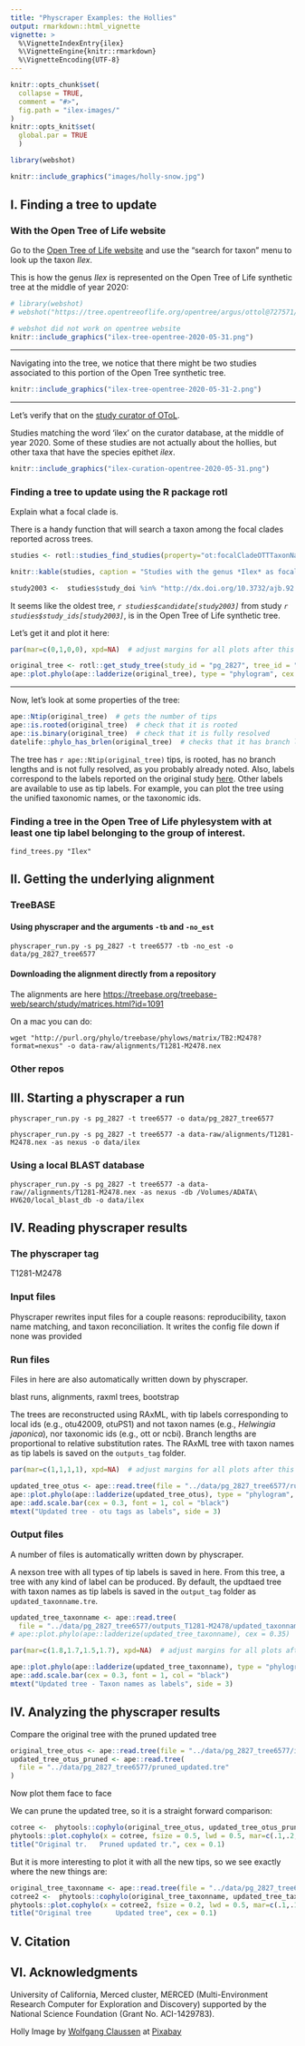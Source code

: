 ```yaml
---
title: "Physcraper Examples: the Hollies"
output: rmarkdown::html_vignette
vignette: >
  %\VignetteIndexEntry{ilex}
  %\VignetteEngine{knitr::rmarkdown}
  %\VignetteEncoding{UTF-8}
---
```


```r
knitr::opts_chunk$set(
  collapse = TRUE,
  comment = "#>",
  fig.path = "ilex-images/"
)
knitr::opts_knit$set(
  global.par = TRUE
  )
```

```r
library(webshot)
```

```r
knitr::include_graphics("images/holly-snow.jpg")
```

## I. Finding a tree to update

### With the Open Tree of Life website

Go to the [Open Tree of Life website](https://tree.opentreeoflife.org/opentree/argus/opentree12.3@ott93302) and use the "search for taxon" menu to look up the taxon *Ilex*.

This is how the genus *Ilex* is represented on the Open Tree of Life synthetic tree at the middle of year 2020:

```r
# library(webshot)
# webshot("https://tree.opentreeoflife.org/opentree/argus/ottol@727571/Ilex", "ilex-tree-opentree.png", delay = 1)

# webshot did not work on opentree website
knitr::include_graphics("ilex-tree-opentree-2020-05-31.png")
```

***

Navigating into the tree, we notice that there might be two studies associated to this portion of the Open Tree synthetic tree.

```r

knitr::include_graphics("ilex-tree-opentree-2020-05-31-2.png")
```

***

Let's verify that on the [study curator of OToL](https://tree.opentreeoflife.org/curator).

Studies matching the word 'ilex' on the curator database, at the middle of year 2020. Some of these studies are not actually about the hollies, but other taxa that have the species epithet *ilex*.

```r
knitr::include_graphics("ilex-curation-opentree-2020-05-31.png")
```

### Finding a tree to update using the R package rotl

<!-- ```{r} -->
<!-- ilex <- rotl::tnrs_match_names(names = "ilex") -->
<!-- ``` -->

<!-- ```{r, results='asis', echo=FALSE} -->
<!-- knitr::kable(ilex, caption = "Taxonomic Name Resolution information for the genus *Ilex*") -->
<!-- ``` -->

<!-- Can we use the *OTT id* to get some trees or studies? -->

<!-- ```{r} -->
<!-- rotl::studies_properties() -->
<!-- ``` -->

Explain what a focal clade is.

There is a handy function that will search a taxon among the focal clades reported across trees.

```r
studies <- rotl::studies_find_studies(property="ot:focalCladeOTTTaxonName", value="Ilex")
```

```r
knitr::kable(studies, caption = "Studies with the genus *Ilex* as focal clade.")
```

```r
study2003 <-  studies$study_doi %in% "http://dx.doi.org/10.3732/ajb.92.2.352"
```

It seems like the oldest tree, *`r studies$candidate[study2003]`* from study *`r studies$study_ids[study2003]`*, is in the Open Tree of Life synthetic tree.

Let's get it and plot it here:

```r
par(mar=c(0,1,0,0), xpd=NA)  # adjust margins for all plots after this
```
```r
original_tree <- rotl::get_study_tree(study_id = "pg_2827", tree_id = "tree6577")
ape::plot.phylo(ape::ladderize(original_tree), type = "phylogram", cex = 0.3, label.offset = 1, edge.width = 0.5)
```

***

Now, let's look at some properties of the tree:

```r
ape::Ntip(original_tree)  # gets the number of tips
ape::is.rooted(original_tree)  # check that it is rooted
ape::is.binary(original_tree)  # check that it is fully resolved
datelife::phylo_has_brlen(original_tree)  # checks that it has branch lengths
```
The tree has `r ape::Ntip(original_tree)` tips, is rooted, has no branch lengths and is not fully resolved, as you probably already noted. Also, labels correspond to the labels reported on the original study [here](`r studies$study_doi[study2003]`). Other labels are available to use as tip labels. For example, you can plot the tree using the unified taxonomic names, or the taxonomic ids.

### Finding a tree in the Open Tree of Life phylesystem with at least one tip label belonging to the group of interest.

```
find_trees.py "Ilex"
```

## II. Getting the underlying alignment

### TreeBASE

#### Using physcraper and the arguments `-tb` and `-no_est`

```
physcraper_run.py -s pg_2827 -t tree6577 -tb -no_est -o data/pg_2827_tree6577
```

#### Downloading the alignment directly from a repository

The alignments are here <https://treebase.org/treebase-web/search/study/matrices.html?id=1091>

On a mac you can do:
```
wget "http://purl.org/phylo/treebase/phylows/matrix/TB2:M2478?format=nexus" -o data-raw/alignments/T1281-M2478.nex
```


### Other repos


## III. Starting a physcraper a run


```
physcraper_run.py -s pg_2827 -t tree6577 -o data/pg_2827_tree6577
```

```
physcraper_run.py -s pg_2827 -t tree6577 -a data-raw/alignments/T1281-M2478.nex -as nexus -o data/ilex
```

### Using a local BLAST database

```
physcraper_run.py -s pg_2827 -t tree6577 -a data-raw//alignments/T1281-M2478.nex -as nexus -db /Volumes/ADATA\ HV620/local_blast_db -o data/ilex
```

## IV. Reading physcraper results

### The physcraper tag

T1281-M2478

### Input files

Physcraper rewrites input files for a couple reasons: reproducibility, taxon name matching, and taxon reconciliation.
It writes the config file down if none was provided

### Run files

Files in here are also automatically written down by physcraper.

blast runs, alignments, raxml trees, bootstrap

The trees are reconstructed using RAxML, with tip labels corresponding to local ids (e.g., otu42009, otuPS1) and not taxon names (e.g., *Helwingia japonica*), nor taxonomic ids (e.g., ott or ncbi). Branch lengths are proportional to relative substitution rates.
The RAxML tree with taxon names as tip labels is saved on the `outputs_tag` folder.

```r
par(mar=c(1,1,1,1), xpd=NA)  # adjust margins for all plots after this
```
```r
updated_tree_otus <- ape::read.tree(file = "../data/pg_2827_tree6577/run_T1281-M2478/RAxML_bestTree.2020-06-05")
ape::plot.phylo(ape::ladderize(updated_tree_otus), type = "phylogram", cex = 0.25, label.offset = 0.001, edge.width = 0.5)
ape::add.scale.bar(cex = 0.3, font = 1, col = "black")
mtext("Updated tree - otu tags as labels", side = 3)
```

### Output files

A number of files is automatically written down by physcraper.

A nexson tree with all types of tip labels is saved in here.
From this tree, a tree with any kind of label can be produced.
By default, the updtaed tree with taxon names as tip labels is saved
in the `output_tag` folder as `updated_taxonname.tre`.


```r
updated_tree_taxonname <- ape::read.tree(
  file = "../data/pg_2827_tree6577/outputs_T1281-M2478/updated_taxonname.tre")
# ape::plot.phylo(ape::ladderize(updated_tree_taxonname), cex = 0.35)
```
```r
par(mar=c(1.8,1.7,1.5,1.7), xpd=NA)  # adjust margins for all plots after this
```
```r
ape::plot.phylo(ape::ladderize(updated_tree_taxonname), type = "phylogram", cex = 0.2, label.offset = 0.001, edge.width = 0.5)
ape::add.scale.bar(cex = 0.3, font = 1, col = "black")
mtext("Updated tree - Taxon names as labels", side = 3)
```

## IV. Analyzing the physcraper results

Compare the original tree with the pruned updated tree
```r
original_tree_otus <- ape::read.tree(file = "../data/pg_2827_tree6577/inputs_T1281-M2478/physcraper_T1281-M2478.tre")
updated_tree_otus_pruned <- ape::read.tree(
  file = "../data/pg_2827_tree6577/pruned_updated.tre"
)
```


Now plot them face to face

We can prune the updated tree, so it is a straight forward comparison:
```r
cotree <-  phytools::cophylo(original_tree_otus, updated_tree_otus_pruned, rotate.multi =TRUE)
phytools::plot.cophylo(x = cotree, fsize = 0.5, lwd = 0.5, mar=c(.1,.2,2,.3), ylim=c(-.1,1), scale.bar=c(0, .05))
title("Original tr.   Pruned updated tr.", cex = 0.1)
```

But it is more interesting to plot it with all the new tips, so we see exactly where the new things are:
```r
original_tree_taxonname <- ape::read.tree(file = "../data/pg_2827_tree6577/inputs_T1281-M2478/taxonname.tre")
cotree2 <-  phytools::cophylo(original_tree_taxonname, updated_tree_taxonname, rotate.multi =TRUE)
phytools::plot.cophylo(x = cotree2, fsize = 0.2, lwd = 0.5, mar=c(.1,.1,2,.3), ylim=c(-.1,1), scale.bar=c(0, .05))
title("Original tree      Updated tree", cex = 0.1)
```

## V. Citation

## VI. Acknowledgments

University of California, Merced cluster, MERCED (Multi-Environment Research Computer for Exploration and Discovery) supported by the National Science Foundation (Grant No. ACI-1429783).

Holly Image by <a href="https://pixabay.com/es/users/WolfBlur-2503887/?utm_source=link-attribution&amp;utm_medium=referral&amp;utm_campaign=image&amp;utm_content=3012084">Wolfgang Claussen</a> at <a href="https://pixabay.com/es/?utm_source=link-attribution&amp;utm_medium=referral&amp;utm_campaign=image&amp;utm_content=3012084">Pixabay</a>
